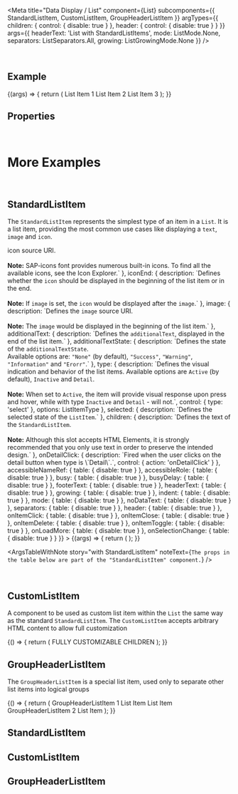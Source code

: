 
<Meta
  title="Data Display / List"
  component={List}
  subcomponents={{ StandardListItem, CustomListItem, GroupHeaderListItem }}
  argTypes={{
    children: { control: { disable: true } },
    header: { control: { disable: true } }
  }}
  args={{
    headerText: 'List with StandardListItems',
    mode: ListMode.None,
    separators: ListSeparators.All,
    growing: ListGrowingMode.None
  }}
/>

<DocsHeader />

<br />

## Example

<Canvas>
  <Story name="Default">
    {(args) => {
      return (
        <List {...args}>
          <StandardListItem additionalText="3">List Item 1</StandardListItem>
          <StandardListItem additionalText="2">List Item 2</StandardListItem>
          <StandardListItem additionalText="1">List Item 3</StandardListItem>
        </List>
      );
    }}
  </Story>
</Canvas>

## Properties

<ArgsTableWithNote story="." />

<Description />

<br />

# More Examples

<br />

## StandardListItem

The `StandardListItem` represents the simplest type of an item in a `List`. It is a
list item, providing the most common use cases like displaying a `text`, `image` and `icon`.

<Canvas>
  <Story
    name="with StandardListItem"
    args={{
      description: 'StandardListItem',
      icon: 'employee',
      iconEnd: false,
      image: '',
      additionalText: 'info',
      additionalTextState: ValueState.None,
      type: ListItemType.Active,
      selected: false,
      children: 'List Item'
    }}
    argTypes={{
      description: { description: `Defines the description displayed right under the item text, if such is present.` },
      icon: {
        description: `Defines the <code>icon</code> source URI. <br><br> <b>Note:</b> SAP-icons font provides numerous built-in icons. To find all the available icons, see the <ui5-link target="_blank" href="https://openui5.hana.ondemand.com/test-resources/sap/m/demokit/iconExplorer/webapp/index.html" class="api-table-content-cell-link">Icon Explorer</ui5-link>.`
      },
      iconEnd: {
        description: `Defines whether the <code>icon</code> should be displayed in the beginning of the list item or in the end. <br><br> <b>Note:</b> If <code>image</code> is set, the <code>icon</code> would be displayed after the <code>image</code>.`
      },
      image: {
        description: `Defines the <code>image</code> source URI. <br><br> <b>Note:</b> The <code>image</code> would be displayed in the beginning of the list item.`
      },
      additionalText: {
        description: `Defines the <code>additionalText</code>, displayed in the end of the list item.`
      },
      additionalTextState: {
        description: `Defines the state of the <code>additionalTextState</code>. <br> Available options are: <code>"None"</code> (by default), <code>"Success"</code>, <code>"Warning"</code>, <code>"Information"</code> and <code>"Erorr"</code>.`
      },
      type: {
        description: `Defines the visual indication and behavior of the list items. Available options are <code>Active</code> (by default), <code>Inactive</code> and <code>Detail</code>. <br><br> <b>Note:</b> When set to <code>Active</code>, the item will provide visual response upon press and hover, while with type <code>Inactive</code> and <code>Detail</code> - will not.`,
        control: { type: 'select' },
        options: ListItemType
      },
      selected: {
        description: `Defines the selected state of the <code>ListItem</code>.`
      },
      children: {
        description: `Defines the text of the <code>StandardListItem</code>. <br><br> <b>Note:</b> Аlthough this slot accepts HTML Elements, it is strongly recommended that you only use text in order to preserve the intended design.`
      },
      onDetailClick: {
        description: `Fired when the user clicks on the detail button when type is \`Detail\`.`,
        control: { action: 'onDetailClick' }
      },
      accessibleNameRef: { table: { disable: true } },
      accessibleRole: { table: { disable: true } },
      busy: { table: { disable: true } },
      busyDelay: { table: { disable: true } },
      footerText: { table: { disable: true } },
      headerText: { table: { disable: true } },
      growing: { table: { disable: true } },
      indent: { table: { disable: true } },
      mode: { table: { disable: true } },
      noDataText: { table: { disable: true } },
      separators: { table: { disable: true } },
      header: { table: { disable: true } },
      onItemClick: { table: { disable: true } },
      onItemClose: { table: { disable: true } },
      onItemDelete: { table: { disable: true } },
      onItemToggle: { table: { disable: true } },
      onLoadMore: { table: { disable: true } },
      onSelectionChange: { table: { disable: true } }
    }}
  >
    {(args) => {
      return (
        <List headerText="List with a customizable StandardListItem">
          <StandardListItem {...args} />
        </List>
      );
    }}
  </Story>
</Canvas>

<ArgsTableWithNote
  story="with StandardListItem"
  noteText={`The props in the table below are part of the "StandardListItem" component.`}
/>

<br />

## CustomListItem

A component to be used as custom list item within the <code>List</code> the same way as the standard <code>StandardListItem</code>. The <code>CustomListItem</code> accepts arbitrary HTML content to allow full
customization

<Canvas>
  <Story name="with CustomListItem">
    {() => {
      return (
        <List headerText="List with a CustomListItem">
          <CustomListItem>
            <FlexBox justifyContent={FlexBoxJustifyContent.SpaceAround} style={{ width: '100%' }}>
              <Text style={{ fontWeight: 'bold' }}>FULLY</Text>
              <Text style={{ color: 'red' }}>CUSTOMIZABLE</Text>
              <Text style={{ color: 'white', backgroundColor: ThemingParameters.sapButton_Emphasized_Background }}>
                CHILDREN
              </Text>
            </FlexBox>
          </CustomListItem>
          <CustomListItem>
            <ProgressIndicator value={50} />
          </CustomListItem>
        </List>
      );
    }}
  </Story>
</Canvas>

<br />

## GroupHeaderListItem

The <code>GroupHeaderListItem</code> is a special list item, used only to separate other list items into logical groups

<Canvas>
  <Story name="with GroupHeaderListItem">
    {() => {
      return (
        <List headerText="List with a GroupHeaderListItem">
          <GroupHeaderListItem>GroupHeaderListItem 1</GroupHeaderListItem>
          <StandardListItem>List Item</StandardListItem>
          <StandardListItem>List Item</StandardListItem>
          <GroupHeaderListItem>GroupHeaderListItem 2</GroupHeaderListItem>
          <StandardListItem>List Item</StandardListItem>
        </List>
      );
    }}
  </Story>
</Canvas>

<SubcomponentsSection />

## StandardListItem

<StandardListItemDescription />

## CustomListItem

<CustomListItemDescription />

## GroupHeaderListItem

<GroupHeaderListItemDescription />

<Footer />
